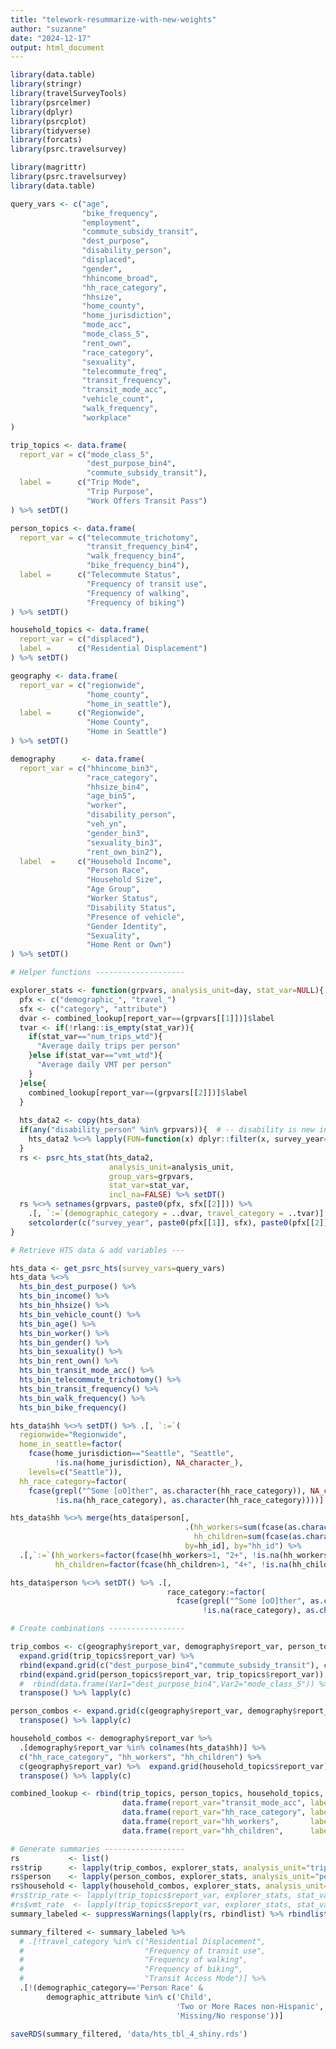 ```yaml
---
title: "telework-resummarize-with-new-weights"
author: "suzanne"
date: "2024-12-17"
output: html_document
---
```

```r
library(data.table)
library(stringr)
library(travelSurveyTools)
library(psrcelmer)
library(dplyr)
library(psrcplot)
library(tidyverse)
library(forcats)
library(psrc.travelsurvey)
```


```r

library(magrittr)
library(psrc.travelsurvey)
library(data.table)

query_vars <- c("age",
                "bike_frequency",
                "employment",
                "commute_subsidy_transit",
                "dest_purpose",
                "disability_person",
                "displaced",
                "gender",
                "hhincome_broad",
                "hh_race_category",
                "hhsize",
                "home_county", 
                "home_jurisdiction",
                "mode_acc",
                "mode_class_5",
                "rent_own",
                "race_category",
                "sexuality",
                "telecommute_freq",
                "transit_frequency",
                "transit_mode_acc",
                "vehicle_count",
                "walk_frequency",
                "workplace"
)

trip_topics <- data.frame(  
  report_var = c("mode_class_5",
                 "dest_purpose_bin4",
                 "commute_subsidy_transit"),
  label =      c("Trip Mode",
                 "Trip Purpose",
                 "Work Offers Transit Pass")
) %>% setDT()

person_topics <- data.frame(  
  report_var = c("telecommute_trichotomy",
                 "transit_frequency_bin4",
                 "walk_frequency_bin4",
                 "bike_frequency_bin4"),
  label =      c("Telecommute Status",
                 "Frequency of transit use",
                 "Frequency of walking",
                 "Frequency of biking")
) %>% setDT()

household_topics <- data.frame(  
  report_var = c("displaced"),
  label =      c("Residential Displacement")
) %>% setDT()

geography <- data.frame(
  report_var = c("regionwide",
                 "home_county", 
                 "home_in_seattle"),
  label =      c("Regionwide",
                 "Home County",
                 "Home in Seattle")
) %>% setDT()

demography      <- data.frame(
  report_var = c("hhincome_bin3",
                 "race_category",
                 "hhsize_bin4",
                 "age_bin5",
                 "worker",
                 "disability_person",
                 "veh_yn",
                 "gender_bin3",
                 "sexuality_bin3",
                 "rent_own_bin2"),
  label  =     c("Household Income",
                 "Person Race",
                 "Household Size",
                 "Age Group",
                 "Worker Status",
                 "Disability Status",
                 "Presence of vehicle",
                 "Gender Identity",
                 "Sexuality",
                 "Home Rent or Own")
) %>% setDT()

# Helper functions --------------------

explorer_stats <- function(grpvars, analysis_unit=day, stat_var=NULL){
  pfx <- c("demographic_", "travel_")
  sfx <- c("category", "attribute")
  dvar <- combined_lookup[report_var==(grpvars[[1]])]$label
  tvar <- if(!rlang::is_empty(stat_var)){
    if(stat_var=="num_trips_wtd"){
      "Average daily trips per person"
    }else if(stat_var=="vmt_wtd"){
      "Average daily VMT per person"
    }
  }else{
    combined_lookup[report_var==(grpvars[[2]])]$label
  }
  
  hts_data2 <- copy(hts_data)
  if(any("disability_person" %in% grpvars)){  # -- disability is new in 2023
    hts_data2 %<>% lapply(FUN=function(x) dplyr::filter(x, survey_year==2023))                 
  }
  rs <- psrc_hts_stat(hts_data2, 
                      analysis_unit=analysis_unit, 
                      group_vars=grpvars, 
                      stat_var=stat_var,
                      incl_na=FALSE) %>% setDT()
  rs %<>% setnames(grpvars, paste0(pfx, sfx[[2]])) %>%
    .[, `:=`(demographic_category = ..dvar, travel_category = ..tvar)] %>%
    setcolorder(c("survey_year", paste0(pfx[[1]], sfx), paste0(pfx[[2]], sfx)))
}

# Retrieve HTS data & add variables ---

hts_data <- get_psrc_hts(survey_vars=query_vars)
hts_data %<>% 
  hts_bin_dest_purpose() %>% 
  hts_bin_income() %>% 
  hts_bin_hhsize() %>% 
  hts_bin_vehicle_count() %>% 
  hts_bin_age() %>% 
  hts_bin_worker() %>% 
  hts_bin_gender() %>% 
  hts_bin_sexuality() %>%
  hts_bin_rent_own() %>%
  hts_bin_transit_mode_acc() %>%
  hts_bin_telecommute_trichotomy() %>%
  hts_bin_transit_frequency() %>%
  hts_bin_walk_frequency() %>%
  hts_bin_bike_frequency()

hts_data$hh %<>% setDT() %>% .[, `:=`(
  regionwide="Regionwide",
  home_in_seattle=factor(
    fcase(home_jurisdiction=="Seattle", "Seattle",
          !is.na(home_jurisdiction), NA_character_),
    levels=c("Seattle")),
  hh_race_category=factor(
    fcase(grepl("^Some [oO]ther", as.character(hh_race_category)), NA_character_,
          !is.na(hh_race_category), as.character(hh_race_category))))]

hts_data$hh %<>% merge(hts_data$person[, 
                                       .(hh_workers=sum(fcase(as.character(worker)=="Worker", 1, !is.na(worker), 0)), 
                                         hh_children=sum(fcase(as.character(age_bin3)=="Under 18 Years", 1, !is.na(age_bin3), 0))), 
                                       by=hh_id], by="hh_id") %>% 
  .[,`:=`(hh_workers=factor(fcase(hh_workers>1, "2+", !is.na(hh_workers), as.character(hh_workers))),
          hh_children=factor(fcase(hh_children>1, "4+", !is.na(hh_children), as.character(hh_children))))]

hts_data$person %<>% setDT() %>% .[,
                                   race_category:=factor(
                                     fcase(grepl("^Some [oO]ther", as.character(race_category)), NA_character_,
                                           !is.na(race_category), as.character(race_category)))]

# Create combinations -----------------

trip_combos <- c(geography$report_var, demography$report_var, person_topics$report_var) %>% 
  expand.grid(trip_topics$report_var) %>%
  rbind(expand.grid(c("dest_purpose_bin4","commute_subsidy_transit"), c("mode_class_5"))) %>% #,"transit_mode_acc"
  rbind(expand.grid(person_topics$report_var, trip_topics$report_var)) %>%
  #  rbind(data.frame(Var1="dest_purpose_bin4",Var2="mode_class_5")) %>% 
  transpose() %>% lapply(c)

person_combos <- expand.grid(c(geography$report_var, demography$report_var), person_topics$report_var) %>%
  transpose() %>% lapply(c)

household_combos <- demography$report_var %>%
  .[demography$report_var %in% colnames(hts_data$hh)] %>%
  c("hh_race_category", "hh_workers", "hh_children") %>%
  c(geography$report_var) %>%  expand.grid(household_topics$report_var) %>%
  transpose() %>% lapply(c)

combined_lookup <- rbind(trip_topics, person_topics, household_topics, geography, demography, 
                         data.frame(report_var="transit_mode_acc", label="Transit Access Mode"),
                         data.frame(report_var="hh_race_category", label="Household Race"),
                         data.frame(report_var="hh_workers",       label="Worker Count"),
                         data.frame(report_var="hh_children",      label="Child Count"))

# Generate summaries ------------------
rs           <- list()
rs$trip      <- lapply(trip_combos, explorer_stats, analysis_unit="trip")
rs$person    <- lapply(person_combos, explorer_stats, analysis_unit="person")
rs$household <- lapply(household_combos, explorer_stats, analysis_unit="hh")
#rs$trip_rate <- lapply(trip_topics$report_var, explorer_stats, stat_var="num_trips_wtd")
#rs$vmt_rate  <- lapply(trip_topics$report_var, explorer_stats, stat_var="vmt_wtd")
summary_labeled <- suppressWarnings(lapply(rs, rbindlist) %>% rbindlist())

summary_filtered <- summary_labeled %>% 
  # .[!travel_category %in% c("Residential Displacement", 
  #                           "Frequency of transit use",
  #                           "Frequency of walking",
  #                           "Frequency of biking",
  #                           "Transit Access Mode")] %>%
  .[!(demographic_category=='Person Race' & 
        demographic_attribute %in% c('Child', 
                                     'Two or More Races non-Hispanic',
                                     'Missing/No response'))]

saveRDS(summary_filtered, 'data/hts_tbl_4_shiny.rds')
```

